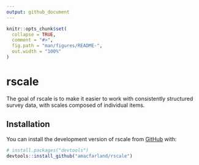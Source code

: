 ```yaml
---
output: github_document
---
```


<!-- README.md is generated from README.Rmd. Please edit that file -->

```r
knitr::opts_chunk$set(
  collapse = TRUE,
  comment = "#>",
  fig.path = "man/figures/README-",
  out.width = "100%"
)
```

# rscale

<!-- badges: start -->
<!-- badges: end -->

The goal of rscale is to make it easier to work with consistently structured
survey data, with scales composed of individual items. 

## Installation

You can install the development version of rscale from [GitHub](https://github.com/) with:

``` r
# install.packages("devtools")
devtools::install_github("amacfarland/rscale")
```
